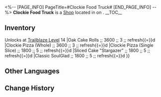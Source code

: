 <%-- [PAGE_INFO]
PageTitle=#Clockie Food Truck#
[END_PAGE_INFO] --%>
{{Stub}}
{{Location Infobox
|title    = {{Icon/White|Icon Shop Materials.png}} Clockie Food Truck
|image    = Shop Clockie Food Truck.png
|type     = Shop
|world    = <!--to be added-->
|region   = 
|area     = <!--to be added-->
|subarea  = 
}}
{{Description|A roadside self-serve food truck in Penacony. For some reason, people keep trying to barge into the car to see what is inside.}}
'''Clockie Food Truck''' is a [[Shop]] located in <!--area--> on <!--world-->.
<!--
It is operated by [[<shopkeeper>]].
-->
__TOC__

==Inventory==
{{Shop|shop=Clockie Food Truck|currency=Credit|refresh=1|note=1|total=1
|Recipe: Clockie Pizza (Single Slice) ;; 2500 ;; 1 ;; note{{=}}Unlocks at [[Trailblaze Level]] 14
|Oak Cake Rolls ;; 3600 ;; 3 ;; refresh{{=}}d
|Clockie Pizza (Whole) ;; 3600 ;; 3 ;; refresh{{=}}d
|Clockie Pizza (Single Slice) ;; 1800 ;; 5 ;; refresh{{=}}d
|Sliced Cake "Stargazer" ;; 1800 ;; 5 ;; refresh{{=}}d
|Classic SoulGlad ;; 1800 ;; 5 ;; refresh{{=}}d
}}
<!--
==Location==
{{Map Embed|<map name>|<marker id>}}
--><!--
==Achievements==
{{Achievements by Category Table|topic=Clockie Food Truck}}
-->
==Other Languages==
{{Other Languages
|en   = Clockie Food Truck
|zhs  = 钟表小子餐车
|zht  = 鐘錶小子餐車
|ja   = クロックボーイキッチンカー
|ko   = 시계 소년 푸드트럭
|es   = Camión de comida de Relojito
|fr   = Food truck Chronou
|ru   = Фургончик «Часик»
|th   = รถขายอาหารเจ้าหนูนาฬิกา
|vi   = Xe Thức Ăn Cậu Bé Đồng Hồ
|de   = Clockie-Imbisswagen
|id   = Clockie Food Truck
|pt   = Food Truck do Relogin
}}

==Change History==
{{Change History|2.0}}